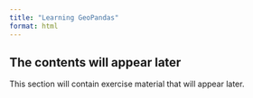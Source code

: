 ```yaml
---
title: "Learning GeoPandas"
format: html
---
```


<!-- Basic geopandas exercise, including static and interactive mapping.
Include a note on MAUP but don't bother explaining much. -->

::: {.callout-note appearance="simple"}

## The contents will appear later

This section will contain exercise material that will appear later.

:::
